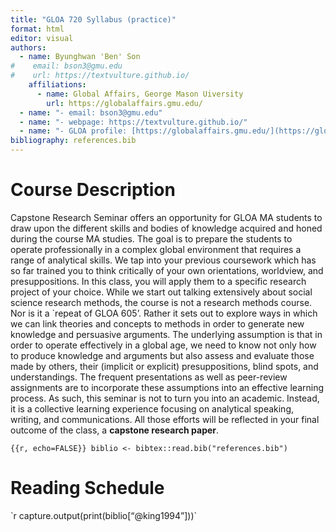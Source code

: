 ```yaml
---
title: "GLOA 720 Syllabus (practice)"
format: html
editor: visual
authors: 
  - name: Byunghwan 'Ben' Son
#    email: bson3@gmu.edu
#    url: https://textvulture.github.io/
    affiliations:
      - name: Global Affairs, George Mason Uiversity
        url: https://globalaffairs.gmu.edu/
  - name: "- email: bson3@gmu.edu"
  - name: "- webpage: https://textvulture.github.io/"
  - name: "- GLOA profile: [https://globalaffairs.gmu.edu/](https://globalaffairs.gmu.edu/)"
bibliography: references.bib
---
```


# Course Description

Capstone Research Seminar offers an opportunity for GLOA MA students to draw upon the different skills and bodies of knowledge acquired and honed during the course MA studies. The goal is to prepare the students to operate professionally in a complex global environment that requires a range of analytical skills. We tap into your previous coursework which has so far trained you to think critically of your own orientations, worldview, and presuppositions. In this class, you will apply them to a specific research project of your choice. While we start out talking extensively about social science research methods, the course is not a research methods course. Nor is it a \`repeat of GLOA 605'. Rather it sets out to explore ways in which we can link theories and concepts to methods in order to generate new knowledge and persuasive arguments. The underlying assumption is that in order to operate effectively in a global age, we need to know not only how to produce knowledge and arguments but also assess and evaluate those made by others, their (implicit or explicit) presuppositions, blind spots, and understandings. The frequent presentations as well as peer-review assignments are to incorporate these assumptions into an effective learning process. As such, this seminar is not to turn you into an academic. Instead, it is a collective learning experience focusing on analytical speaking, writing, and communications. All those efforts will be reflected in your final outcome of the class, a **capstone research paper**.

```{{r, echo=FALSE}}
biblio <- bibtex::read.bib("references.bib")
```

# Reading Schedule

\`r capture.output(print(biblio\["\@king1994"\]))\`
